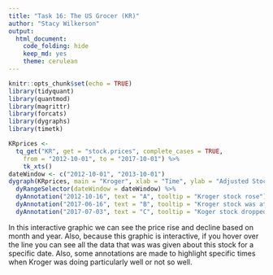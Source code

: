 ```yaml
---
title: "Task 16: The US Grocer (KR)"
author: "Stacy Wilkerson"
output: 
  html_document:
    code_folding: hide
    keep_md: yes
    theme: cerulean
---
```


```r
knitr::opts_chunk$set(echo = TRUE)
library(tidyquant)
library(quantmod)
library(magrittr)
library(forcats)
library(dygraphs)
library(timetk)
```

```r
KRprices <-
  tq_get("KR", get = "stock.prices", complete_cases = TRUE,
    from = "2012-10-01", to = "2017-10-01") %>%
    tk_xts()
dateWindow <- c("2012-10-01", "2013-10-01")
dygraph(KRprices, main = "Kroger", xlab = "Time", ylab = "Adjusted Stock") %>%
  dyRangeSelector(dateWindow = dateWindow) %>% 
  dyAnnotation("2012-10-16", text = "A", tooltip = "Kroger stock rose") %>%
  dyAnnotation("2017-06-16", text = "B", tooltip = "Kroger stock was at the highest price for that past 5 years") %>% 
  dyAnnotation("2017-07-03", text = "C", tooltip = "Koger stock dropped dramatically in price")
```

In this interactive graphic we can see the price rise and decline based on month and year. Also, because this graphic is interactive, if you hover over the line you can see all the data that was was given about this stock for a specific date. Also, some annotations are made to highlight specific times when Kroger was doing particularly well or not so well. 






